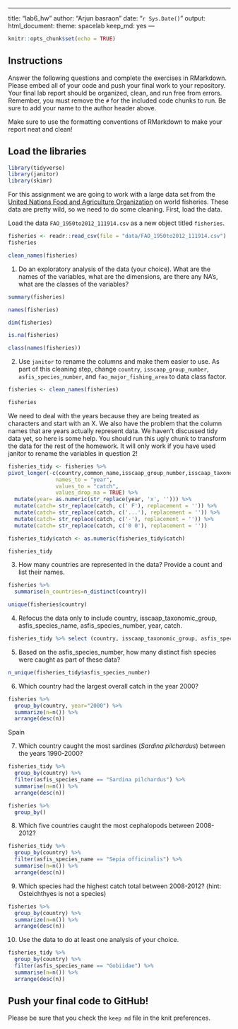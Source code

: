 ---
title: "lab6_hw"
author: "Arjun basraon"
date: "`r Sys.Date()`"
output:
  html_document: 
    theme: spacelab
    keep_md: yes
—

```r
knitr::opts_chunk$set(echo = TRUE)
```

## Instructions
Answer the following questions and complete the exercises in RMarkdown. Please embed all of your code and push your final work to your repository. Your final lab report should be organized, clean, and run free from errors. Remember, you must remove the `#` for the included code chunks to run. Be sure to add your name to the author header above.  

Make sure to use the formatting conventions of RMarkdown to make your report neat and clean!  

## Load the libraries
```r
library(tidyverse)
library(janitor)
library(skimr)
```

For this assignment we are going to work with a large data set from the [United Nations Food and Agriculture Organization](http://www.fao.org/about/en/) on world fisheries. These data are pretty wild, so we need to do some cleaning. First, load the data.  

Load the data `FAO_1950to2012_111914.csv` as a new object titled `fisheries`.
```r
fisheries <- readr::read_csv(file = "data/FAO_1950to2012_111914.csv")
fisheries
```

```r
clean_names(fisheries)
```

1. Do an exploratory analysis of the data (your choice). What are the names of the variables, what are the dimensions, are there any NA's, what are the classes of the variables?  
```r
summary(fisheries)
```
```r
names(fisheries)
```
```r
dim(fisheries)
```
```r
is.na(fisheries)
```

```r
class(names(fisheries))
```

2. Use `janitor` to rename the columns and make them easier to use. As part of this cleaning step, change `country`, `isscaap_group_number`, `asfis_species_number`, and `fao_major_fishing_area` to data class factor. 
```r
fisheries <- clean_names(fisheries)
```

```r
fisheries
```

We need to deal with the years because they are being treated as characters and start with an X. We also have the problem that the column names that are years actually represent data. We haven't discussed tidy data yet, so here is some help. You should run this ugly chunk to transform the data for the rest of the homework. It will only work if you have used janitor to rename the variables in question 2!
```r
fisheries_tidy <- fisheries %>% 
pivot_longer(-c(country,common_name,isscaap_group_number,isscaap_taxonomic_group,asfis_species_number,asfis_species_name,fao_major_fishing_area,measure),
               names_to = "year",
               values_to = "catch",
               values_drop_na = TRUE) %>% 
  mutate(year= as.numeric(str_replace(year, 'x', ''))) %>% 
  mutate(catch= str_replace(catch, c(' F'), replacement = '')) %>% 
  mutate(catch= str_replace(catch, c('...'), replacement = '')) %>% 
  mutate(catch= str_replace(catch, c('-'), replacement = '')) %>% 
  mutate(catch= str_replace(catch, c('0 0'), replacement = ''))

fisheries_tidy$catch <- as.numeric(fisheries_tidy$catch)
```

```r
fisheries_tidy
```

3. How many countries are represented in the data? Provide a count and list their names.
```r
fisheries %>%
  summarise(n_countries=n_distinct(country))
```
```r
unique(fisheries$country)
```

4. Refocus the data only to include country, isscaap_taxonomic_group, asfis_species_name, asfis_species_number, year, catch.
```r
fisheries_tidy %>% select (country, isscaap_taxonomic_group, asfis_species_name, asfis_species_number, year, catch)
```

5. Based on the asfis_species_number, how many distinct fish species were caught as part of these data?
```r
n_unique(fisheries_tidy$asfis_species_number)
```

6. Which country had the largest overall catch in the year 2000?

```r
fisheries %>%
  group_by(country, year="2000") %>%
  summarize(n=n()) %>%
  arrange(desc(n)) 
```
Spain

7. Which country caught the most sardines (_Sardina pilchardus_) between the years 1990-2000?

```r
fisheries_tidy %>%
  group_by(country) %>%
  filter(asfis_species_name == "Sardina pilchardus") %>%
  summarise(n=n()) %>%
  arrange(desc(n))
```

```r
fisheries %>%
  group_by()
```

8. Which five countries caught the most cephalopods between 2008-2012?

```r
fisheries_tidy %>%
  group_by(country) %>%
  filter(asfis_species_name == "Sepia officinalis") %>%
  summarise(n=n()) %>%
  arrange(desc(n))
```

9. Which species had the highest catch total between 2008-2012? (hint: Osteichthyes is not a species)
```r
fisheries %>%
  group_by(country) %>%
  summarize(n=n()) %>%
  arrange(desc(n))
```

10. Use the data to do at least one analysis of your choice.

```r
fisheries_tidy %>%
  group_by(country) %>%
  filter(asfis_species_name == "Gobiidae") %>%
  summarise(n=n()) %>%
  arrange(desc(n))
```

## Push your final code to GitHub!
Please be sure that you check the `keep md` file in the knit preferences.   